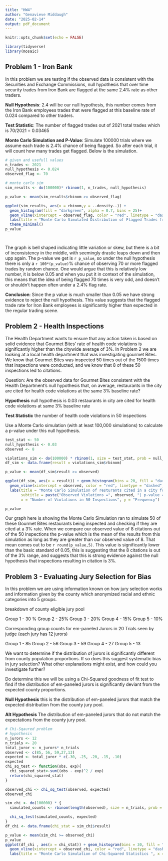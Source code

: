 ```yaml
---
title: "HW4"
author: "Genavieve Middaugh"
date: "2025-02-14"
output: pdf_document
---
```


```r
knitr::opts_chunk$set(echo = FALSE)
```

```r
library(tidyverse)
library(mosaic)


```

## **Problem 1 - Iron Bank**

In this problem we are testing if the observed data is consistent with the Securities and Exchange Commissions, null hypothesis that over time security trades from Iron Bank are flagged at the same 2.4% rate as other traders.

**Null Hypothesis**: 2.4 will be our null hypothesis, this number comes from the Iron Bank employees trades that were flagged at this baseline rate of 0.024 compared to other traders.

**Test Statistic**: The number of flagged trades out of 2021 total trades which is 70/2021 = 0.03465

**Monte Carlo Simulation and P-Value**: Simulate 100000 trials where we assume each trade is 2.4% chance of being flagged. So after each trial, it will count how many trades get flagged. Below is the simulation.


```r

# given and usefull values
n_trades <- 2021
null_hypothesis <- 0.024
observed_flag <- 70 

# monte carlo sim
sim_results <- do(100000)* rbinom(1, n_trades, null_hypothesis)

p_value <- mean(sim_results$rbinom >= observed_flag)

ggplot(sim_results, aes(x = rbinom,y = ..density..)) + 
  geom_histogram(fill = "darkgreen", alpha = 0.7, bins = 25)+
  geom_vline(xintercept = observed_flag, color = "red", linetype = "dashed", size = 1) +
  labs(title = "Monte Carlo Simulated Distribution of Flagged Trades from SEC", x = "Number of Flagged Trades", y = "Probability Density")+
  theme_minimal()
p_value




```
The graph is bell shaped indicating little variation or skew, but there is a bit of inconsistency in the middle, with seemingly drastic leaps down and then upp again. The p-value we get is `r p_value`, so under the null hypothesis there is only a `r 100*(p_value)`% chance of observing 70 or more flagged trades by random chance. One would argue that this is relatively low number, it is below 0.05 and when you put it in context of the simulation, this means that the idea of being flagged 70 times is very odd, and doesn't or shouldn't happen often under a 2.4% flag rate. 

**Conclusion**: Since the p value is much smaller than 0.05 we have strong evidence to reject the null hypothesis. This value suggests that the flagged trade rate for Iron Bank employees is significantly higher than expected in the regular trading scene. 

\newpage
## **Problem 2 - Health Inspections**

The Health Department wants to ensure that any action taken is based on solid evidence that Gourmet Bites’
rate of health code violations is significantly higher than the citywide average of 3%.
In Problem 2 we are looking at a local health department that was investigating gourmet Bites. We know that Gourmet Bites was inspected 50 times out of the 1500 times that inspections were conducted, and we know that 8 of these 50 inspections led to citations. 

Question: Are the observed data for Gourmet Bites consistent with the Health Department’s null hypothesis
that, on average, restaurants in the city are cited for health code violations at the same 3% baseline rate?

**Hypothesis** null hypothesis is 0.03 restaurants in city are cited for health code violations at same 3% baseline rate

**Test Statistic** the number of health code violations in 50 inspections

Use a Monte Carlo simulation (with at least 100,000 simulations) to calculate a p-value under this null
hypothesis. 

```r
test_stat <- 50
null_hypothesis <- 0.03
observed <- 8

violations_sim <- do(100000) * rbinom(1, size = test_stat, prob = null_hypothesis)
df_sim <- data.frame(result = violations_sim$rbinom)

p_value <- mean(df_sim$result >= observed)

ggplot(df_sim, aes(x = result)) + geom_histogram(bins = 20, fill = "darkgreen") +
  geom_vline(xintercept = observed, color = "red", linetype = "dashed", size = 1.2) +
  labs(title = "Monte Carlo Simulation of resturants cited in a city for health \ncode violations. n = 50",
       subtitle = paste("Observed Violations =", observed, "| p-value =", round(p_value, 5)),
       x = "Number of Violations in 50 Inspections", y = "Frequency")

p_value

```

Our graph here is showing the Monte Carlo Simulation ran to simulate 50 of these Gourmet Bites restaurants being inspected and checking if they are cited at a 3% rate. When we compare our observed value of 8 citations out of the 50 inspections the p-value which is the mean of the results from this simulation as long as they are greater than our observed value of 8. That mean comes out to be `r round(p_value,5)`. This value is significantly lower than the basic standard of 0.05, this is suggesting that the 8 citations is out of the 3% range, and suggests that this is strong evidence against the null hypothesis that inspections resulting in citation is 3%.


## **Problem 3 - Evaluating Jury Selection for Bias**

In this problem we are using information known on how jury selection works and information given by the county which anonymized racial and ethnic categories into 5 groups.

breakdown of county eligible jury pool

Group 1  -  30 %
Group 2  -  25% 
Group 3  -  20% 
Group 4  -  15% 
Group 5  -  10%

Corresponding group counts for em-paneled Jurors in 20 Trials seen by judge (each jury has 12 jurors)

Group 1  - 85
Group 2  - 56 
Group 3  - 59 
Group 4  - 27 
Group 5  - 13

We want to determine if the distribution of jurors is significantly different from county population proportions. If so does this suggest systematic bias in jury selection? What other explanations might exist, and how could you investigate further?

Do determine this we will be using a Chi-Squared goodness of fit test to find if the distribution of em-paneled jurors is significantly deviant from the expected county proportions. 

**Null Hypothesis** this is the distribution of em-paneled jurors that match the expected distribution from the county jury pool. 

**Alt Hypothesis** The distribution of em-paneled jurors that do not match the expectations from the county jury pool.


```r
# Chi-Sqaured problem 
# hypothesis
n_jurors <- 12 
n_trials <- 20 
total_juror <- n_jurors* n_trials
observed <- c(85, 56, 59,27,13)
expected <- total_juror * c(.30, .25, .20, .15, .10)
expected
chi_sq_test <- function(obs, exp){
  chi_squared_stat<-sum((obs - exp)^2 / exp)
  return(chi_squared_stat)
}

observed_chi <- chi_sq_test(observed, expected)
observed_chi

sim_chi <- do(100000) * {
  simulated_counts <- rbinom(length(observed), size = n_trials, prob = c(.30, .25, .20, .15, .10))

  chi_sq_test(simulated_counts, expected)
}
df_chi <- data.frame(chi_stat = sim_chi$result)

p_value <- mean(sim_chi >= observed_chi)
p_value
ggplot(df_chi , aes(x = chi_stat)) + geom_histogram(bins = 30, fill = "darkgreen") +
  geom_vline(xintercept = observed_chi, color = "red", linetype = "dashed", size = 1) +
  labs(title = "Monte Carlo Simulation of Chi-Squared Statistics ", x = "Chi-Square Stat", y = "Frequency") 

```


















